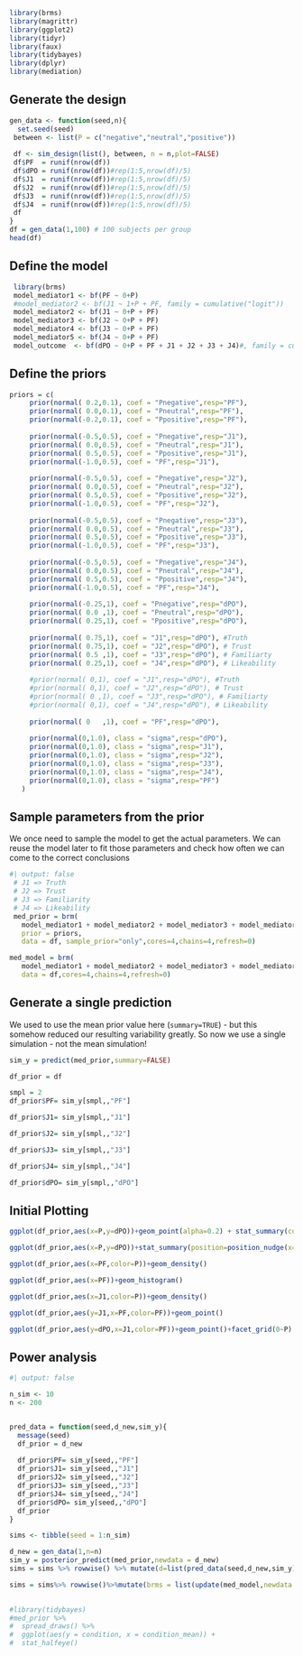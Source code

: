 ```r
library(brms)
library(magrittr)
library(ggplot2)
library(tidyr)
library(faux)
library(tidybayes)
library(dplyr)
library(mediation)
```

## Generate the design

```r

gen_data <- function(seed,n){
  set.seed(seed)
 between <- list(P = c("negative","neutral","positive"))
 
 df <- sim_design(list(), between, n = n,plot=FALSE)
 df$PF  = runif(nrow(df))
 df$dPO = runif(nrow(df))#rep(1:5,nrow(df)/5)
 df$J1  = runif(nrow(df))#rep(1:5,nrow(df)/5)
 df$J2  = runif(nrow(df))#rep(1:5,nrow(df)/5)
 df$J3  = runif(nrow(df))#rep(1:5,nrow(df)/5)
 df$J4  = runif(nrow(df))#rep(1:5,nrow(df)/5)
 df
}
df = gen_data(1,100) # 100 subjects per group
head(df)
```

## Define the model

```r
 
 library(brms)
 model_mediator1 <- bf(PF ~ 0+P)
 #model_mediator2 <- bf(J1 ~ 1+P + PF, family = cumulative("logit"))
 model_mediator2 <- bf(J1 ~ 0+P + PF)
 model_mediator3 <- bf(J2 ~ 0+P + PF)
 model_mediator4 <- bf(J3 ~ 0+P + PF)
 model_mediator5 <- bf(J4 ~ 0+P + PF)
 model_outcome  <- bf(dPO ~ 0+P + PF + J1 + J2 + J3 + J4)#, family = cumulative("logit"))
```

## Define the priors

```r
priors = c(
     prior(normal( 0.2,0.1), coef = "Pnegative",resp="PF"),
     prior(normal( 0.0,0.1), coef = "Pneutral",resp="PF"), 
     prior(normal(-0.2,0.1), coef = "Ppositive",resp="PF"),
     
     prior(normal(-0.5,0.5), coef = "Pnegative",resp="J1"),
     prior(normal( 0.0,0.5), coef = "Pneutral",resp="J1"),
     prior(normal( 0.5,0.5), coef = "Ppositive",resp="J1"),
     prior(normal(-1.0,0.5), coef = "PF",resp="J1"),
     
     prior(normal(-0.5,0.5), coef = "Pnegative",resp="J2"),
     prior(normal( 0.0,0.5), coef = "Pneutral",resp="J2"),
     prior(normal( 0.5,0.5), coef = "Ppositive",resp="J2"),
     prior(normal(-1.0,0.5), coef = "PF",resp="J2"),
   
     prior(normal(-0.5,0.5), coef = "Pnegative",resp="J3"),
     prior(normal( 0.0,0.5), coef = "Pneutral",resp="J3"),
     prior(normal( 0.5,0.5), coef = "Ppositive",resp="J3"),
     prior(normal(-1.0,0.5), coef = "PF",resp="J3"),
     
     prior(normal(-0.5,0.5), coef = "Pnegative",resp="J4"),
     prior(normal( 0.0,0.5), coef = "Pneutral",resp="J4"),
     prior(normal( 0.5,0.5), coef = "Ppositive",resp="J4"),
     prior(normal(-1.0,0.5), coef = "PF",resp="J4"),
     
     prior(normal(-0.25,1), coef = "Pnegative",resp="dPO"),
     prior(normal( 0.0 ,1), coef = "Pneutral",resp="dPO"),
     prior(normal( 0.25,1), coef = "Ppositive",resp="dPO"),
     
     prior(normal( 0.75,1), coef = "J1",resp="dPO"), #Truth
     prior(normal( 0.75,1), coef = "J2",resp="dPO"), # Trust
     prior(normal( 0.5 ,1), coef = "J3",resp="dPO"), # Familiarty
     prior(normal( 0.25,1), coef = "J4",resp="dPO"), # Likeability
     
     #prior(normal( 0,1), coef = "J1",resp="dPO"), #Truth
     #prior(normal( 0,1), coef = "J2",resp="dPO"), # Trust
     #prior(normal( 0 ,1), coef = "J3",resp="dPO"), # Familiarty
     #prior(normal( 0,1), coef = "J4",resp="dPO"), # Likeability
     
     prior(normal( 0   ,1), coef = "PF",resp="dPO"),
   
     prior(normal(0,1.0), class = "sigma",resp="dPO"),
     prior(normal(0,1.0), class = "sigma",resp="J1"),
     prior(normal(0,1.0), class = "sigma",resp="J2"),
     prior(normal(0,1.0), class = "sigma",resp="J3"),
     prior(normal(0,1.0), class = "sigma",resp="J4"),
     prior(normal(0,1.0), class = "sigma",resp="PF")
   )
```

## Sample parameters from the prior

We once need to sample the model to get the actual parameters. We can reuse the model later to fit those parameters and check how often we can come to the correct conclusions

```r
#| output: false
 # J1 => Truth
 # J2 => Trust
 # J3 => Familiarity
 # J4 => Likeability
 med_prior = brm(
   model_mediator1 + model_mediator2 + model_mediator3 + model_mediator4 +  model_mediator5 + model_outcome + set_rescor(FALSE), 
   prior = priors,
   data = df, sample_prior="only",cores=4,chains=4,refresh=0)

med_model = brm(
   model_mediator1 + model_mediator2 + model_mediator3 + model_mediator4 +  model_mediator5 + model_outcome + set_rescor(FALSE), 
   data = df,cores=4,chains=4,refresh=0)
```

## Generate a single prediction

::: {callout-note}
We used to use the mean prior value here (`summary=TRUE`) - but this somehow reduced our resulting variability greatly. So now we use a single simulation - not the mean simulation!
:::

```r


sim_y = predict(med_prior,summary=FALSE)

df_prior = df

smpl = 2
df_prior$PF= sim_y[smpl,,"PF"]

df_prior$J1= sim_y[smpl,,"J1"]

df_prior$J2= sim_y[smpl,,"J2"]

df_prior$J3= sim_y[smpl,,"J3"]

df_prior$J4= sim_y[smpl,,"J4"]

df_prior$dPO= sim_y[smpl,,"dPO"]

```

## Initial Plotting

```r
ggplot(df_prior,aes(x=P,y=dPO))+geom_point(alpha=0.2) + stat_summary(color="red")

ggplot(df_prior,aes(x=P,y=dPO))+stat_summary(position=position_nudge(x=0.1))+geom_point(alpha=0.2)

ggplot(df_prior,aes(x=PF,color=P))+geom_density()

ggplot(df_prior,aes(x=PF))+geom_histogram()

ggplot(df_prior,aes(x=J1,color=P))+geom_density()

ggplot(df_prior,aes(y=J1,x=PF,color=PF))+geom_point()

ggplot(df_prior,aes(y=dPO,x=J1,color=PF))+geom_point()+facet_grid(0~P)

```
## Power analysis

```R
#| output: false

n_sim <- 10
n <- 200


pred_data = function(seed,d_new,sim_y){
  message(seed)
  df_prior = d_new
  
  df_prior$PF= sim_y[seed,,"PF"]
  df_prior$J1= sim_y[seed,,"J1"]
  df_prior$J2= sim_y[seed,,"J2"]
  df_prior$J3= sim_y[seed,,"J3"]
  df_prior$J4= sim_y[seed,,"J4"]
  df_prior$dPO= sim_y[seed,,"dPO"]
  df_prior
}

sims <- tibble(seed = 1:n_sim)

d_new = gen_data(1,n=n)
sim_y = posterior_predict(med_prior,newdata = d_new)
sims = sims %>% rowwise() %>% mutate(d=list(pred_data(seed,d_new,sim_y)))

sims = sims%>% rowwise()%>%mutate(brms = list(update(med_model,newdata = d,seed=seed)))
  
```

```r
#library(tidybayes)
#med_prior %>%
#  spread_draws() %>%
#  ggplot(aes(y = condition, x = condition_mean)) +
#  stat_halfeye()
```